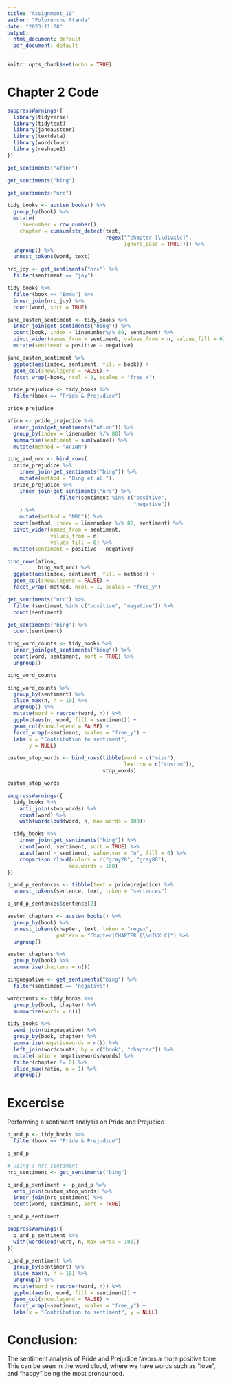 ---
title: "Assignment_10"
author: "Folorunsho Atanda"
date: "2023-11-08"
output:
  html_document: default
  pdf_document: default
---

```{r setup, include=FALSE}
knitr::opts_chunk$set(echo = TRUE)
```

# Chapter 2 Code

```{r load libraries used}
suppressWarnings({
  library(tidyverse)
  library(tidytext)
  library(janeaustenr)
  library(textdata)
  library(wordcloud)
  library(reshape2)
})
```

```{r afinn sentiment}
get_sentiments("afinn")
```

```{r bing sentiment}
get_sentiments("bing")
```

```{r nrc sentiment}
get_sentiments("nrc")
```

```{r Sentiment analysis with inner join}
tidy_books <- austen_books() %>% 
  group_by(book) %>% 
  mutate(
    linenumber = row_number(),
    chapter = cumsum(str_detect(text, 
                                regex("^chapter [\\divxlc]", 
                                      ignore_case = TRUE)))) %>% 
  ungroup() %>% 
  unnest_tokens(word, text)
```

```{r filter sentiment -> joy, book -> Emma, and inner join}
nrc_joy <- get_sentiments("nrc") %>% 
  filter(sentiment == "joy")

tidy_books %>% 
  filter(book == "Emma") %>% 
  inner_join(nrc_joy) %>% 
  count(word, sort = TRUE)
```

```{r}
jane_austen_sentiment <- tidy_books %>% 
  inner_join(get_sentiments("bing")) %>% 
  count(book, index = linenumber%/% 80, sentiment) %>% 
  pivot_wider(names_from = sentiment, values_from = n, values_fill = 0) %>% 
  mutate(sentiment = positive - negative)
```

```{r plot jane_austen_sentiment}
jane_austen_sentiment %>% 
  ggplot(aes(index, sentiment, fill = book)) +
  geom_col(show.legend = FALSE) +
  facet_wrap(~book, ncol = 2, scales = "free_x")
```

```{r comparing three sentiments}
pride_prejudice <- tidy_books %>% 
  filter(book == "Pride & Prejudice")

pride_prejudice

afinn <- pride_prejudice %>% 
  inner_join(get_sentiments("afinn")) %>% 
  group_by(index = linenumber %/% 80) %>% 
  summarise(sentiment = sum(value)) %>% 
  mutate(method = "AFINN")

bing_and_nrc <- bind_rows(
  pride_prejudice %>% 
    inner_join(get_sentiments("bing")) %>%
    mutate(method = "Bing et al."),
  pride_prejudice %>% 
    inner_join(get_sentiments("nrc") %>% 
                 filter(sentiment %in% c("positive", 
                                         "negative"))
    ) %>%
    mutate(method = "NRC")) %>%
  count(method, index = linenumber %/% 80, sentiment) %>%
  pivot_wider(names_from = sentiment,
              values_from = n,
              values_fill = 0) %>% 
  mutate(sentiment = positive - negative)

bind_rows(afinn, 
          bing_and_nrc) %>%
  ggplot(aes(index, sentiment, fill = method)) +
  geom_col(show.legend = FALSE) +
  facet_wrap(~method, ncol = 1, scales = "free_y")
```

```{r count positive and negative sentiments}
get_sentiments("nrc") %>% 
  filter(sentiment %in% c("positive", "negative")) %>% 
  count(sentiment)

get_sentiments("bing") %>% 
  count(sentiment)
```

```{r common positive and negative words}
bing_word_counts <- tidy_books %>%
  inner_join(get_sentiments("bing")) %>%
  count(word, sentiment, sort = TRUE) %>%
  ungroup()

bing_word_counts

bing_word_counts %>%
  group_by(sentiment) %>%
  slice_max(n, n = 10) %>% 
  ungroup() %>%
  mutate(word = reorder(word, n)) %>%
  ggplot(aes(n, word, fill = sentiment)) +
  geom_col(show.legend = FALSE) +
  facet_wrap(~sentiment, scales = "free_y") +
  labs(x = "Contribution to sentiment",
       y = NULL)
```

```{r adding miss to stop_words list}
custom_stop_words <- bind_rows(tibble(word = c("miss"),  
                                      lexicon = c("custom")), 
                               stop_words)

custom_stop_words
```

```{r wordcloud}
suppressWarnings({
  tidy_books %>%
    anti_join(stop_words) %>%
    count(word) %>%
    with(wordcloud(word, n, max.words = 100))

  tidy_books %>%
    inner_join(get_sentiments("bing")) %>%
    count(word, sentiment, sort = TRUE) %>%
    acast(word ~ sentiment, value.var = "n", fill = 0) %>%
    comparison.cloud(colors = c("gray20", "gray80"),
                    max.words = 100)
})
```

```{r units beyond a single word}
p_and_p_sentences <- tibble(text = prideprejudice) %>% 
  unnest_tokens(sentence, text, token = "sentences")

p_and_p_sentences$sentence[2]

austen_chapters <- austen_books() %>%
  group_by(book) %>%
  unnest_tokens(chapter, text, token = "regex", 
                pattern = "Chapter|CHAPTER [\\dIVXLC]") %>%
  ungroup()

austen_chapters %>% 
  group_by(book) %>% 
  summarise(chapters = n())

bingnegative <- get_sentiments("bing") %>% 
  filter(sentiment == "negative")

wordcounts <- tidy_books %>%
  group_by(book, chapter) %>%
  summarize(words = n())

tidy_books %>%
  semi_join(bingnegative) %>%
  group_by(book, chapter) %>%
  summarize(negativewords = n()) %>%
  left_join(wordcounts, by = c("book", "chapter")) %>%
  mutate(ratio = negativewords/words) %>%
  filter(chapter != 0) %>%
  slice_max(ratio, n = 1) %>% 
  ungroup()
```

# Excercise

Performing a sentiment analysis on Pride and Prejudice

```{r}
p_and_p <- tidy_books %>% 
  filter(book == "Pride & Prejudice")

p_and_p
```

```{r using nrc sentiment}
# using a nrc sentiment
nrc_sentiment <- get_sentiments("bing")
```

```{r Pride and Prejudice sentiment}
p_and_p_sentiment <- p_and_p %>% 
  anti_join(custom_stop_words) %>% 
  inner_join(nrc_sentiment) %>% 
  count(word, sentiment, sort = TRUE)

p_and_p_sentiment
```

```{r Pride and Prejudice Wordcloud}
suppressWarnings({
  p_and_p_sentiment %>%
  with(wordcloud(word, n, max.words = 100))
})
```

```{r Pride and prejudice sentiment most popular sentiments}
p_and_p_sentiment %>%
  group_by(sentiment) %>%
  slice_max(n, n = 10) %>%
  ungroup() %>%
  mutate(word = reorder(word, n)) %>%
  ggplot(aes(n, word, fill = sentiment)) +
  geom_col(show.legend = FALSE) +
  facet_wrap(~sentiment, scales = "free_y") +
  labs(x = "Contribution to sentiment", y = NULL)
```

# Conclusion:
The sentiment analysis of Pride and Prejudice favors a more positive tone. This can be seen in the word cloud, where we have words such as "love", and "happy" being the most pronounced.